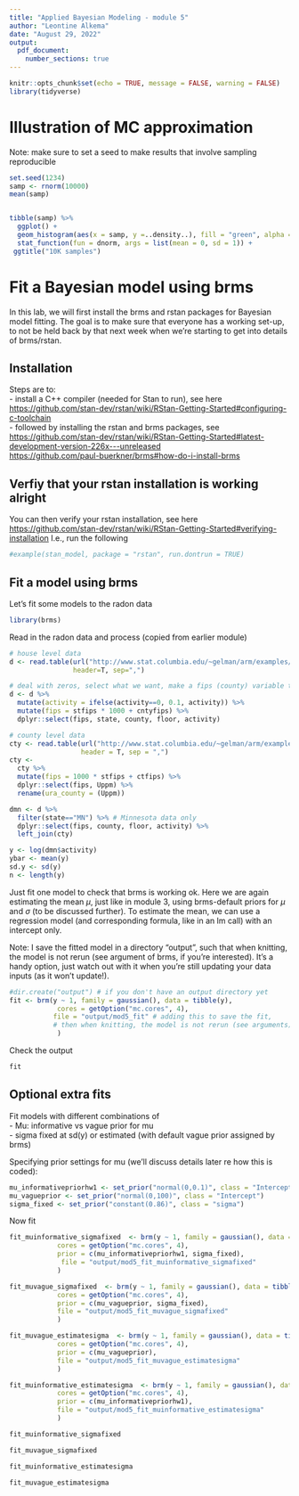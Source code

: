 ```yaml
---
title: "Applied Bayesian Modeling - module 5"
author: "Leontine Alkema"
date: "August 29, 2022"
output: 
  pdf_document:
    number_sections: true
---
```


```r
knitr::opts_chunk$set(echo = TRUE, message = FALSE, warning = FALSE)
library(tidyverse)
```


# Illustration of MC approximation

Note: make sure to set a seed to make results that involve sampling reproducible
```r
set.seed(1234)
samp <- rnorm(10000)
mean(samp)


tibble(samp) %>%
  ggplot() +
  geom_histogram(aes(x = samp, y =..density..), fill = "green", alpha = 0.5) +
  stat_function(fun = dnorm, args = list(mean = 0, sd = 1)) +
 ggtitle("10K samples")

```

# Fit a Bayesian model using brms

In this lab, we will first install the brms and rstan packages for Bayesian model fitting. The goal is to make sure that everyone has a working set-up, to not be held back by that next week when we're starting to get into details of brms/rstan.  

## Installation
Steps are to:  
- install a C++ compiler (needed for Stan to run), see here   
<https://github.com/stan-dev/rstan/wiki/RStan-Getting-Started#configuring-c-toolchain>  
- followed by installing the rstan and brms packages, see  
<https://github.com/stan-dev/rstan/wiki/RStan-Getting-Started#latest-development-version-226x---unreleased>  
<https://github.com/paul-buerkner/brms#how-do-i-install-brms>

## Verfiy that your rstan installation is working alright

You can then verify your rstan installation, see here 
<https://github.com/stan-dev/rstan/wiki/RStan-Getting-Started#verifying-installation>
I.e., run the following 
```r
#example(stan_model, package = "rstan", run.dontrun = TRUE)
```

## Fit a model using brms

Let's fit some models to the radon data 

```r
library(brms)
```

Read in the radon data and process (copied from earlier module)
```r
# house level data
d <- read.table(url("http://www.stat.columbia.edu/~gelman/arm/examples/radon/srrs2.dat"), 
                header=T, sep=",")

# deal with zeros, select what we want, make a fips (county) variable to match on 
d <- d %>% 
  mutate(activity = ifelse(activity==0, 0.1, activity)) %>% 
  mutate(fips = stfips * 1000 + cntyfips) %>%   
  dplyr::select(fips, state, county, floor, activity)

# county level data
cty <- read.table(url("http://www.stat.columbia.edu/~gelman/arm/examples/radon/cty.dat"), 
                  header = T, sep = ",")
cty <- 
  cty %>% 
  mutate(fips = 1000 * stfips + ctfips) %>% 
  dplyr::select(fips, Uppm) %>%
  rename(ura_county = (Uppm))

dmn <- d %>% 
  filter(state=="MN") %>% # Minnesota data only
  dplyr::select(fips, county, floor, activity) %>% 
  left_join(cty) 

y <- log(dmn$activity)
ybar <- mean(y)
sd.y <- sd(y)
n <- length(y)

```

Just fit one model to check that brms is working ok. Here we are again estimating the mean $\mu$, just like in module 3, using brms-default priors for $\mu$ and $\sigma$ (to be discussed further). To estimate the mean, we can use a regression model (and corresponding formula, like in an  lm call) with an intercept only. 

Note: I save the fitted model in a directory "output", such that when knitting, the model is not rerun (see argument of brms, if you're interested). It's a handy option, just watch out with it when you're still updating your data inputs (as it won't update!). 
```r
#dir.create("output") # if you don't have an output directory yet 
fit <- brm(y ~ 1, family = gaussian(), data = tibble(y), 
            cores = getOption("mc.cores", 4),
           file = "output/mod5_fit" # adding this to save the fit, 
           # then when knitting, the model is not rerun (see arguments)
            )
```

Check the output
```r
fit
```



## Optional extra fits

Fit models with different combinations of  
- Mu: informative vs vague prior for mu  
- sigma fixed at sd(y) or estimated (with default vague prior assigned by brms)

Specifying prior settings for mu (we'll discuss details later re how this is coded):
```r
mu_informativepriorhw1 <- set_prior("normal(0,0.1)", class = "Intercept")
mu_vagueprior <- set_prior("normal(0,100)", class = "Intercept")
sigma_fixed <- set_prior("constant(0.86)", class = "sigma")
```

Now fit
```r
fit_muinformative_sigmafixed  <- brm(y ~ 1, family = gaussian(), data = tibble(y), 
            cores = getOption("mc.cores", 4),
            prior = c(mu_informativepriorhw1, sigma_fixed),
             file = "output/mod5_fit_muinformative_sigmafixed"
            )
```


```r
fit_muvague_sigmafixed  <- brm(y ~ 1, family = gaussian(), data = tibble(y), 
            cores = getOption("mc.cores", 4),
            prior = c(mu_vagueprior, sigma_fixed),
            file = "output/mod5_fit_muvague_sigmafixed"
            )
```


```r
fit_muvague_estimatesigma  <- brm(y ~ 1, family = gaussian(), data = tibble(y), 
            cores = getOption("mc.cores", 4),
            prior = c(mu_vagueprior),
            file = "output/mod5_fit_muvague_estimatesigma"  
            )
```


```r
fit_muinformative_estimatesigma  <- brm(y ~ 1, family = gaussian(), data = tibble(y), 
            cores = getOption("mc.cores", 4),
            prior = c(mu_informativepriorhw1),
            file = "output/mod5_fit_muinformative_estimatesigma"
            )
```





```r
fit_muinformative_sigmafixed
```

```r
fit_muvague_sigmafixed
```

```r
fit_muinformative_estimatesigma
```

```r
fit_muvague_estimatesigma
```




